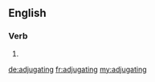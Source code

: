 ==English==

===Verb===
{{head|en}}

# {{present participle of|adjugate}}

[[de:adjugating]]
[[fr:adjugating]]
[[my:adjugating]]
